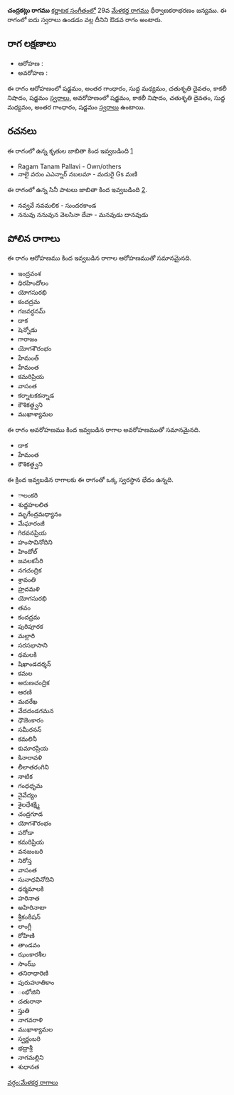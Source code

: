 {{Infobox ragam
	| name          	= చంద్రకట్లు
	| synonym	    	= 
	| mela          	= 
	| chakra        	= 
	| janaka        	= 
	| type          	= ఔడవ
	| arohanam      	= {{svaraC|S|G3|M1|D2|N3|S'}} 
	| avarohanam    	= {{svaraC|S'|N3|D2|M1|G3|S}}
	| jeeva         	=
	| chhaya        	=
	| nyasa         	=
	| vishesha      	= 
	| equivalent  		= 
}}
{{కర్ణాటక సంగీత రాగాలు}}
'''చంద్రకట్లు రాగము''' [[కర్ణాటక సంగీతం]]లో 29వ [[మేళకర్త రాగము]] ధీర్వాణకరాభరణం జన్యము.  ఈ రాగంలో ఐదు స్వరాలు ఉండడం వల్ల దీనిని ఔడవ రాగం అంటారు.


==రాగ లక్షణాలు==


* ఆరోహణ : {{svaraC|S|G3|M1|D2|N3|S'}} 
* అవరోహణ : {{svaraC|S'|N3|D2|M1|G3|S}}

ఈ రాగం ఆరోహణంలో షడ్జమం, అంతర గాంధారం, సుద్ద మధ్యమం, చతుశృతి దైవతం, కాకలీ నిషాదం, షడ్జమం [[స్వరాలు]], అవరోహణంలో షడ్జమం, కాకలీ నిషాదం, చతుశృతి దైవతం, సుద్ద మధ్యమం, అంతర గాంధారం, షడ్జమం [[స్వరాలు]] ఉంటాయి.

==రచనలు==
ఈ రాగంలో ఉన్న కృతుల జాబితా కింద ఇవ్వబడింది [https://github.com/ssrihari/ragavardhini/blob/master/ragas/kritis.psv]
* Ragam Tanam Pallavi - Own/others
* నాలై వరుం ఎఎన్నార్ నబలమా - మదురై Gs మణి

ఈ రాగంలో ఉన్న సినీ పాటలు జాబితా కింద ఇవ్వబడింది [http://rksanka.tripod.com/music/rslist.html].
* నవ్వవే నవమలిక - సుందరకాండ
* ననువు ననువున వెలసినా దేవా - మనవుడు దానవుడు




==పోలిన రాగాలు==
ఈ రాగం ఆరోహణము కింద ఇవ్వబడిన రాగాల ఆరోహణముతో సమానమైనది.
* ఇంద్రవంశ
* ధిరహిందోలం
* యోగసురభి
* కందద్రమ
* గజవర్ధనమ్
* దాక
* షెన్నోడు
* గారాజం
* యోగశౌరంభం
* హేమంత్
* హేమంత
* కమరిప్రియ
* వాసంత
* కర్నాటకకన్నాడ
* కౌశికత్ధ్వని
* ముఖాశ్యామల

ఈ రాగం అవరోహణము కింద ఇవ్వబడిన రాగాల అవరోహణముతో సమానమైనది.
* దాక
* హేమంత
* కౌశికత్ధ్వని

ఈ క్రింద ఇవ్వబడిన రాగాలకు ఈ రాగంతో ఒక్క స్వరస్థాన భేదం ఉన్నది.
* ాలంకరి
* శుద్దహలలిత
* మృగేంద్రమధ్యానం
* మేఘారంజీ
* గిరవనప్రియ
* హంసావినోదిని
* హిందోల్
* జవలకసేరి
* నగచంద్రిక
* శ్రావంతి
* హ్రదమళి
* యోగసురభి
* తవం
* కందద్రమ
* పురిపూరక
* మల్లారి
* సరసభాసాని
* ధమలకి
* షిఖాండదర్శన్
* కమల
* అరుణచంద్రిక
* ఆరణి
* మదరేఖ
* వేదదండగమన
* ధౌజెంకారం
* సమీరనన్
* కమలినీ
* కుమారప్రియ
* కినారావళి
* లీలాతరంగిని
* నాటిక
* గంధధృమ
* నైవేద్యం
* శైలధేశక్ష్మి
* చంద్రగూడ
* యోగశౌరంభం
* పరోడా
* కమరిప్రియ
* వనజంబరి
* నిరోస్త
* వాసంత
* సునాధవినోదిని
* ధర్మమాలకి
* హరినాత
* అహిరినాటా
* శ్రీకంఠీషన్
* లాంగ్లీ
* రోహిణి
* తాండవం
* ఝంకారశీల
* సాంఝ్
* తనిరాధారిణి
* పురుహూతికాం
* ంభోజిని
* చతురానా
* స్తుతి
* నాగవరాళి
* ముఖాశ్యామల
* స్వర్ణంబరి
* భద్రాశ్రీ
* నాగమల్లిని
* శుధానత



[[వర్గం:మేళకర్త రాగాలు]]